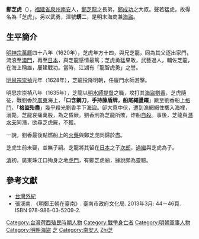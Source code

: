 {{Min-nan
| title     = 鄭芝虎
| img       = <!-- [[圖檔名|大小]] -->
| caption   = <!-- 圖片檔案之解釋 -->
| choan-han = 鄭芝虎
| han-lo    = <!-- 閩南語漢羅書寫 -->
| choan-lo  = Tēⁿ Chi-hó͘
}}
'''鄭芝虎'''（{{bd|1606年||1635年||catIdx=Zheng鄭}}），[[福建省|福建省]][[泉州|泉州]][[南安|南安]]人，[[鄭芝龍|鄭芝龍]]之長弟，[[鄭成功|鄭成功]]之大叔。聲若猛虎，故得名為「芝虎」。另以武勇，渾號'''蠎二'''，是明末海商兼[[海盜|海盜]]。

==生平簡介==

[[明神宗|明神宗]][[萬曆|萬曆]]四十八年（1620年），芝虎年方十四，與兄芝龍，同為其父逐出家門，流浪至[[澳門|澳門]]，再至[[日本|日本]]，與芝龍感情最篤；芝虎勇猛果敢，武藝過人，輔佐芝龍，在海上稱雄，屢建戰功。當時，江湖有「龍智虎勇」之譽。

[[明思宗|明思宗]][[崇禎|崇禎]]元年（1628年），芝龍投降明朝，任廈門水師游擊。

明思宗崇禎八年（1635年），芝龍以[[明|明]][[水師提督|水師提督]]之職，攻打其[[海盜|海盜]][[劉香|劉香]]，芝虎隨征，戰劉香於[[廣東|廣東]]海上，「'''口含鋼刀，手持藤盾牌，船尾繩盪躍'''」跳至劉香船上[[格鬥|格鬥]]，「'''格盜殆盡'''」幾乎殺光劉香手下海盜。卻大意中伏，遭到漁網網住擲入海裡，溺斃。芝龍哀痛萬般，為之昏厥。劉香則為芝龍所敗，炸船[[自殺|自殺]]。事後，芝龍與[[潛水夫|潛水夫]]同潛，欲尋芝虎屍，不獲。

一說，劉香最後點燃船上的[[火藥|火藥]]與鄭芝虎同歸於盡。

芝虎生前未娶，並無子嗣。芝龍將其留在[[日本|日本]]之子[[田川七左衛門|次郎]]，[[過繼|過繼]]與芝虎為子。

[[清|清]]初，廣東珠江口殉身之地[[虎門|虎門]]，有鄭芝虎廟，據說頗為靈驗。

==參考文獻==
{{refbegin}}
*[[台灣外紀|台灣外紀]]
* 張溪南. 《明鄭王朝在臺南》. 臺南市政府文化局. 2013年3月: 44－46頁. ISBN 978-986-03-5209-2.
{{refend}}

{{明朝人物小作品}}

{{DEFAULTSORT:Zheng鄭芝虎}}
[[Category:台灣荷西殖民時期人物|Category:台灣荷西殖民時期人物]]
[[Category:戰爭身亡者|Category:戰爭身亡者]]
[[Category:明朝軍事人物|Category:明朝軍事人物]]
[[Category:明朝海盜|Category:明朝海盜]]
[[Category:鄭成功家族|芝]]
[[Category:南安人|Category:南安人]]
[[Category:鄭姓|Zhi芝]]